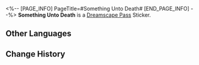<%-- [PAGE_INFO]
PageTitle=#Something Unto Death#
[END_PAGE_INFO] --%>
{{Stub|Location information}}
{{Item Infobox
|id          = 223405
|image       = Dreamscape Pass Sticker Something Unto Death.png
|type        = Dreamscape Pass Sticker
|type2       = Eldritch Dreamfall (I) Stickers
|invCategory = 
|rarity      = 4
|effect      = 
|description = Digital stickers that can be used to decorate the pages of the Dreamtour Handbook. They come in many different styles.
|source1     = [[Unlocked by Default]]
}}
{{Description|No one lives long enough to count the number of eyes.}}
'''Something Unto Death''' is a [[Dreamscape Pass]] Sticker.

==Other Languages==
{{Other Languages
|en   = Something Unto Death
|zhs  = 何物朝向死亡
|zht  = 何物朝向死亡
|ja   = 死へ向かうのは何物
|ko   = 무엇이 죽음으로 향하는가
|es   = Algo Hacia la Muerte
|fr   = Projection de la mort
|ru   = Что-то к смерти
|th   = สิ่งที่หันสู่ความตาย
|vi   = Vật Gì Hướng Về Cái Chết
|de   = Dem Tod entgegen
|id   = Something Unto Death
|pt   = Algo até a Morte
}}

==Change History==
{{Change History|2.0}}